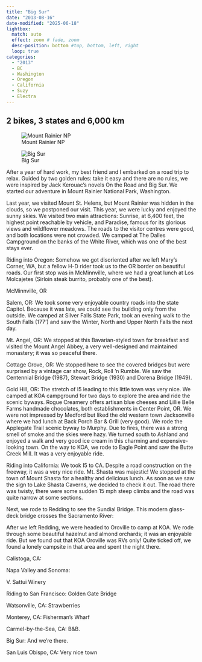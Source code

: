```yaml
---
title: "Big Sur"
date: "2013-08-16"
date-modified: "2025-06-18"
lightbox:
  match: auto
  effect: zoom # fade, zoom
  desc-position: bottom #top, bottom, left, right
  loop: true
categories:
  - "2013"
  - BC
  - Washington
  - Oregon
  - California
  - Suzy
  - Electra
---
```


## 2 bikes, 3 states and 6,000 km

![Mount Rainier NP](images/MountRainierNP.jpeg)

![Big Sur](images/BigSur.jpeg)

After a year of hard work, my best friend and I embarked on a road trip to relax. Guided by two golden rules: take it easy and there are no rules, we were inspired by Jack Kerouac’s novels On the Road and Big Sur. We started our adventure in Mount Rainier National Park, Washington.

Last year, we visited Mount St. Helens, but Mount Rainier was hidden in the clouds, so we postponed our visit. This year, we were lucky and enjoyed the sunny skies. We visited two main attractions: Sunrise, at 6,400 feet, the highest point reachable by vehicle, and Paradise, famous for its glorious views and wildflower meadows. The roads to the visitor centres were good, and both locations were not crowded. We camped at The Dalles Campground on the banks of the White River, which was one of the best stays ever.

Riding into Oregon: Somehow we got disoriented after we left Mary’s Corner, WA, but a fellow H-D rider took us to the OR border on beautiful roads. Our first stop was in McMinnville, where we had a great lunch at Los Molcajetes (Sirloin steak burrito, probably one of the best).

McMinnville, OR

Salem, OR: We took some very enjoyable country roads into the state Capitol. Because it was late, we could see the building only from the outside. We camped at Silver Falls State Park, took an evening walk to the South Falls (177’) and saw the Winter, North and Upper North Falls the next day.

Mt. Angel, OR: We stopped at this Bavarian-styled town for breakfast and visited the Mount Angel Abbey, a very well-designed and maintained monastery; it was so peaceful there.

Cottage Grove, OR: We stopped here to see the covered bridges but were surprised by a vintage car show, Rock, Roll ’n Rumble. We saw the Centennial Bridge (1987), Stewart Bridge (1930) and Dorena Bridge (1949).

Gold Hill, OR: The stretch of I5 leading to this little town was very nice. We camped at KOA campground for two days to explore the area and ride the scenic byways. Rogue Creamery offers artisan blue cheeses and Lillie Belle Farms handmade chocolates, both establishments in Center Point, OR. We were not impressed by Medford but liked the old western town Jacksonville where we had lunch at Back Porch Bar & Grill (very good). We rode the Applegate Trail scenic byway to Murphy. Due to fires, there was a strong smell of smoke and the skies were hazy. We turned south to Ashland and enjoyed a walk and very good ice cream in this charming and expensive-looking town. On the way to KOA, we rode to Eagle Point and saw the Butte Creek Mill. It was a very enjoyable ride.

Riding into California: We took I5 to CA. Despite a road construction on the freeway, it was a very nice ride. Mt. Shasta was majestic! We stopped at the town of Mount Shasta for a healthy and delicious lunch. As soon as we saw the sign to Lake Shasta Caverns, we decided to check it out. The road there was twisty, there were some sudden 15 mph steep climbs and the road was quite narrow at some sections.

Next, we rode to Redding to see the Sundial Bridge. This modern glass-deck bridge crosses the Sacramento River:

After we left Redding, we were headed to Oroville to camp at KOA. We rode through some beautiful hazelnut and almond orchards; it was an enjoyable ride. But we found out that KOA Oroville was RVs only! Quite ticked off, we found a lonely campsite in that area and spent the night there.

Calistoga, CA:

Napa Valley and Sonoma:

V. Sattui Winery

Riding to San Francisco: Golden Gate Bridge

Watsonville, CA: Strawberries

Monterey, CA: Fisherman’s Wharf

Carmel-by-the-Sea, CA: B&B.

Big Sur: And we’re there.

San Luis Obispo, CA: Very nice town
